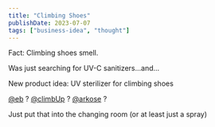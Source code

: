 ```yaml
---
title: "Climbing Shoes"
publishDate: 2023-07-07
tags: ["business-idea", "thought"]
---
```


Fact: Climbing shoes smell.



<Thought>
Was just searching for UV-C sanitizers...and...


New product idea: UV sterilizer for climbing shoes
</Thought>

[@eb](https://www.eb-escalade.com/) ?
[@climbUp](https://www.climb-up.fr/) ?
[@arkose](https://arkose.com/) ?

Just put that into the changing room (or at least just a spray)
